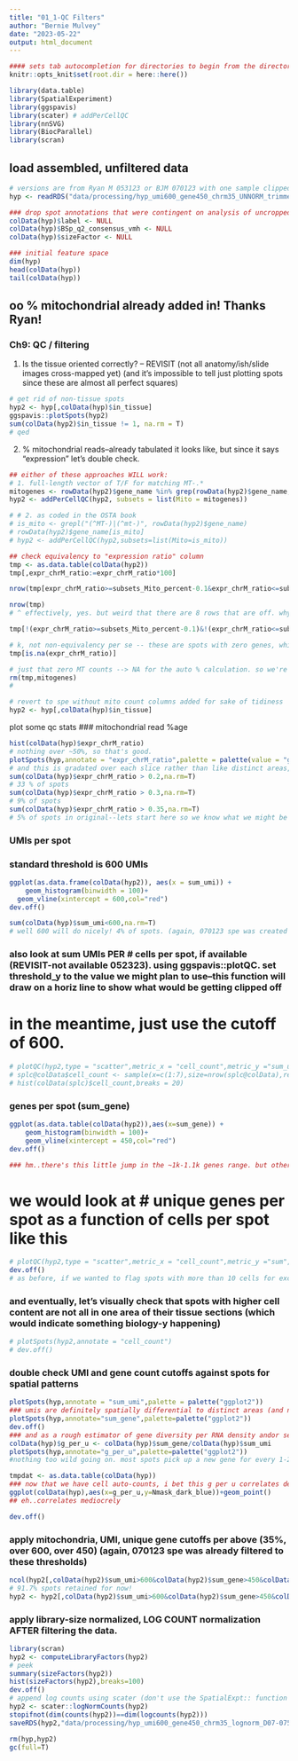 ```yaml
---
title: "01_1-QC Filters"
author: "Bernie Mulvey"
date: "2023-05-22"
output: html_document
---
```


```r

#### sets tab autocompletion for directories to begin from the directory containing the .Rproj session, instead of the script's directory if different
knitr::opts_knit$set(root.dir = here::here())

library(data.table)
library(SpatialExperiment)
library(ggspavis)
library(scater) # addPerCellQC
library(nnSVG)
library(BiocParallel)
library(scran)
```

## load assembled, unfiltered data
```r
# versions are from Ryan M 053123 or BJM 070123 with one sample clipped to hi-conf anatomically-intactness portion of tissue
hyp <- readRDS("data/processing/hyp_umi600_gene450_chrm35_UNNORM_trimmedD07-075_B1 070123.RDS")
```

```r
### drop spot annotations that were contingent on analysis of uncropped tissue (e.g. size factors)
colData(hyp)$label <- NULL
colData(hyp)$BSp_q2_consensus_vmh <- NULL
colData(hyp)$sizeFactor <- NULL

### initial feature space
dim(hyp)
head(colData(hyp))
tail(colData(hyp))
```

## oo % mitochondrial already added in! Thanks Ryan!

### Ch9: QC / filtering
1. Is the tissue oriented correctly? -- REVISIT (not all anatomy/ish/slide images cross-mapped yet) (and it's impossible to tell just plotting spots since these are almost all perfect squares)
```r

# get rid of non-tissue spots
hyp2 <- hyp[,colData(hyp)$in_tissue]
ggspavis::plotSpots(hyp2)
sum(colData(hyp2)$in_tissue != 1, na.rm = T)
# qed
```

2. % mitochondrial reads--already tabulated it looks like, but since it says "expression" let's double check.
```r

## either of these approaches WILL work:
# 1. full-length vector of T/F for matching MT-.*
mitogenes <- rowData(hyp2)$gene_name %in% grep(rowData(hyp2)$gene_name, pattern = "MT-|mt-", value = T)
hyp2 <- addPerCellQC(hyp2, subsets = list(Mito = mitogenes))

# # 2. as coded in the OSTA book
# is_mito <- grepl("(^MT-)|(^mt-)", rowData(hyp2)$gene_name)
# rowData(hyp2)$gene_name[is_mito]
# hyp2 <- addPerCellQC(hyp2,subsets=list(Mito=is_mito))

## check equivalency to "expression ratio" column
tmp <- as.data.table(colData(hyp2))
tmp[,expr_chrM_ratio:=expr_chrM_ratio*100]

nrow(tmp[expr_chrM_ratio>=subsets_Mito_percent-0.1&expr_chrM_ratio<=subsets_Mito_percent+0.1])

nrow(tmp)
# ^ effectively, yes. but weird that there are 8 rows that are off. whys that?

tmp[!(expr_chrM_ratio>=subsets_Mito_percent-0.1)&!(expr_chrM_ratio<=subsets_Mito_percent+0.1)]

# k, not non-equivalency per se -- these are spots with zero genes, which will drop later
tmp[is.na(expr_chrM_ratio)]

# just that zero MT counts --> NA for the auto % calculation. so we're okay as long as we use the already-calculated column.
rm(tmp,mitogenes)
# 

# revert to spe without mito count columns added for sake of tidiness
hyp2 <- hyp[,colData(hyp)$in_tissue]

```

plot some qc stats
### mitochondrial read %age
```r
hist(colData(hyp)$expr_chrM_ratio)
# nothing over ~50%, so that's good.
plotSpots(hyp,annotate = "expr_chrM_ratio",palette = palette(value = "ggplot2"))
# and this is gradated over each slice rather than like distinct areas, so we're prob ok.
sum(colData(hyp)$expr_chrM_ratio > 0.2,na.rm=T)
# 33 % of spots
sum(colData(hyp)$expr_chrM_ratio > 0.3,na.rm=T)
# 9% of spots
sum(colData(hyp)$expr_chrM_ratio > 0.35,na.rm=T)
# 5% of spots in original--lets start here so we know what we might be throwing away if raising later. (070123 spe was already filtered to <35% mito)
```

### UMIs per spot
### standard threshold is 600 UMIs
```r
ggplot(as.data.frame(colData(hyp2)), aes(x = sum_umi)) +
    geom_histogram(binwidth = 100)+
  geom_vline(xintercept = 600,col="red")
dev.off()

sum(colData(hyp)$sum_umi<600,na.rm=T)
# well 600 will do nicely! 4% of spots. (again, 070123 spe was created from data already filtered to ≥600 umis)
```

### also look at sum UMIs PER # cells per spot, if available (REVISIT-not available 052323). using ggspavis::plotQC. set threshold_y to the value we might plan to use--this function will draw on a horiz line to show what would be getting clipped off
# in the meantime, just use the cutoff of 600.
```r
# plotQC(hyp2,type = "scatter",metric_x = "cell_count",metric_y ="sum_umi",threshold_y = 600)
# splc@colData$cell_count <- sample(x=c(1:7),size=nrow(splc@colData),replace = T)
# hist(colData(splc)$cell_count,breaks = 20)
```

### genes per spot (sum_gene)
```r
ggplot(as.data.table(colData(hyp2)),aes(x=sum_gene)) +
    geom_histogram(binwidth = 100)+
    geom_vline(xintercept = 450,col="red")
dev.off()

### hm..there's this little jump in the ~1k-1.1k genes range. but otherwise ~450 genes looks like it cuts the very tail (and we certainly could have < 600 genes with 600 umis). so let's start with 450 genes minimum detected. again, 070123 spe was already filtered to this threshold.
```

# we would look at # unique genes per spot as a function of cells per spot like this
```r
# plotQC(hyp2,type = "scatter",metric_x = "cell_count",metric_y ="sum",threshold_y = 600)
dev.off()
# as before, if we wanted to flag spots with more than 10 cells for exclusion (e.g., if that seems to be where the number of genes per spot dives off), then we add a new column to coldata as T/F:
```

### and eventually, let's visually check that spots with higher cell content are not all in one area of their tissue sections (which would indicate something biology-y happening)
```r
# plotSpots(hyp2,annotate = "cell_count")
# dev.off()
```

### double check UMI and gene count cutoffs against spots for spatial patterns
```r
plotSpots(hyp,annotate = "sum_umi",palette = palette("ggplot2"))
### umis are definitely spatially differential to distinct areas (and not in a soft gradient at all like mitochondrial %age)
plotSpots(hyp,annotate="sum_gene",palette=palette("ggplot2"))
dev.off()
### and as a rough estimator of gene diversity per RNA density andor seq depth:
colData(hyp)$g_per_u <- colData(hyp)$sum_gene/colData(hyp)$sum_umi
plotSpots(hyp,annotate="g_per_u",palette=palette("ggplot2"))
#nothing too wild going on. most spots pick up a new gene for every 1-2 additional UMIs. a few are very low xscriptional complexity, e.g. lower RH of 075-D1.

tmpdat <- as.data.table(colData(hyp))
### now that we have cell auto-counts, i bet this g per u correlates decently to number of cells...
ggplot(colData(hyp),aes(x=g_per_u,y=Nmask_dark_blue))+geom_point()
## eh..correlates mediocrely

dev.off()
```

### apply mitochondria, UMI, unique gene cutoffs per above (35%, over 600, over 450) (again, 070123 spe was already filtered to these thresholds)
```r
ncol(hyp2[,colData(hyp2)$sum_umi>600&colData(hyp2)$sum_gene>450&colData(hyp2)$expr_chrM_ratio<0.35])/ncol(hyp2)
# 91.7% spots retained for now!
hyp2 <- hyp2[,colData(hyp2)$sum_umi>600&colData(hyp2)$sum_gene>450&colData(hyp2)$expr_chrM_ratio<0.35]
```

### apply library-size normalized, LOG COUNT normalization AFTER filtering the data.
```r
library(scran)
hyp2 <- computeLibraryFactors(hyp2)
# peek
summary(sizeFactors(hyp2))
hist(sizeFactors(hyp2),breaks=100)
dev.off()
# append log counts using scater (don't use the SpatialExpt:: function here, that's for RETRIEVING an assay by the name of "logcounts" from spe objs)
hyp2 <- scater::logNormCounts(hyp2)
stopifnot(dim(counts(hyp2))==dim(logcounts(hyp2)))
saveRDS(hyp2,"data/processing/hyp_umi600_gene450_chrm35_lognorm_D07-075_B1 crop 070223.RDS")

rm(hyp,hyp2)
gc(full=T)
```
